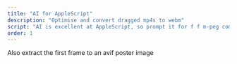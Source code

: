 ```yaml
---
title: "AI for AppleScript"
description: "Optimise and convert dragged mp4s to webm"
script: "AI is excellent at AppleScript, so prompt it for f f m-peg commands to optimise and convert dragged mp4's to web-m, and extract the first frame as an avif poster image."
order: 1
---
```



Also extract the first frame to an avif poster image

<VideoPlayer
  classes="w-[559px] left-[617px] top-[-40px]"
  name="mac-app-chatgpt.optim"
/>

<img
  src="/images/prompt.png"
  alt=""
  class="rounded-xl absolute z-1 hover:z-10 w-[460px] left-[220px] top-[0px]"
/>